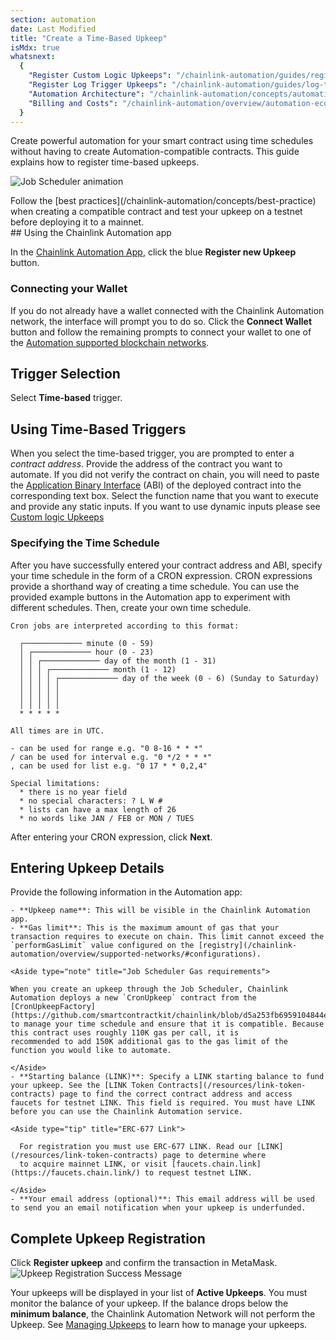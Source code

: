 ```yaml
---
section: automation
date: Last Modified
title: "Create a Time-Based Upkeep"
isMdx: true
whatsnext:
  {
    "Register Custom Logic Upkeeps": "/chainlink-automation/guides/register-upkeep",
    "Register Log Trigger Upkeeps": "/chainlink-automation/guides/log-trigger",
    "Automation Architecture": "/chainlink-automation/concepts/automation-architecture",
    "Billing and Costs": "/chainlink-automation/overview/automation-economics",
  }
---
```



Create powerful automation for your smart contract using time schedules without having to create Automation-compatible contracts. This guide explains how to register time-based upkeeps.

![Job Scheduler animation](/images/automation/auto-job-scheduler.gif)

<Aside type="tip" title="Testing and best practices">
  Follow the [best practices](/chainlink-automation/concepts/best-practice) when creating a compatible contract and test
  your upkeep on a testnet before deploying it to a mainnet.
</Aside>
## Using the Chainlink Automation app

In the [Chainlink Automation App](https://automation.chain.link/), click the blue **Register new Upkeep** button.

<ClickToZoom src="/images/automation/auto-ui-home.png" />

### Connecting your Wallet

If you do not already have a wallet connected with the Chainlink Automation network, the interface will prompt you to do so. Click the **Connect Wallet** button and follow the remaining prompts to connect your wallet to one of the [Automation supported blockchain networks](/chainlink-automation/overview/supported-networks).

<ClickToZoom src="/images/automation/auto-ui-wallet.png" />

## Trigger Selection

Select **Time-based** trigger.

<ClickToZoom src="/images/automation/ui_select_trigger.png" />

## Using Time-Based Triggers

When you select the time-based trigger, you are prompted to enter a _contract address_. Provide the address of the contract you want to automate. If you did not verify the contract on chain, you will need to paste the [Application Binary Interface](https://docs.soliditylang.org/en/develop/abi-spec.html) (ABI) of the deployed contract into the corresponding text box. Select the function name that you want to execute and provide any static inputs. If you want to use dynamic inputs please see [Custom logic Upkeeps](/chainlink-automation/guides/register-upkeep)

<ClickToZoom src="/images/automation/automation-time-based-trigger.png" />

### Specifying the Time Schedule

After you have successfully entered your contract address and ABI, specify your time schedule in the form of a CRON expression. CRON expressions provide a shorthand way of creating a time schedule. You can use the provided example buttons in the Automation app to experiment with different schedules. Then, create your own time schedule.

```
Cron jobs are interpreted according to this format:

  ┌───────────── minute (0 - 59)
  │ ┌───────────── hour (0 - 23)
  │ │ ┌───────────── day of the month (1 - 31)
  │ │ │ ┌───────────── month (1 - 12)
  │ │ │ │ ┌───────────── day of the week (0 - 6) (Sunday to Saturday)
  │ │ │ │ │
  │ │ │ │ │
  │ │ │ │ │
  * * * * *

All times are in UTC.

- can be used for range e.g. "0 8-16 * * *"
/ can be used for interval e.g. "0 */2 * * *"
, can be used for list e.g. "0 17 * * 0,2,4"

Special limitations:
  * there is no year field
  * no special characters: ? L W #
  * lists can have a max length of 26
  * no words like JAN / FEB or MON / TUES
```

After entering your CRON expression, click **Next**.

<ClickToZoom src="/images/automation/automation-cron-expression.png" />

## Entering Upkeep Details

Provide the following information in the Automation app:

    - **Upkeep name**: This will be visible in the Chainlink Automation app.
    - **Gas limit**: This is the maximum amount of gas that your transaction requires to execute on chain. This limit cannot exceed the `performGasLimit` value configured on the [registry](/chainlink-automation/overview/supported-networks/#configurations).

    <Aside type="note" title="Job Scheduler Gas requirements">

    When you create an upkeep through the Job Scheduler, Chainlink Automation deploys a new `CronUpkeep` contract from the
    [CronUpkeepFactory](https://github.com/smartcontractkit/chainlink/blob/d5a253fb6959104844eda8479c08909a76a6fea7/contracts/src/v0.8/automation/upkeeps/CronUpkeepFactory.sol)
    to manage your time schedule and ensure that it is compatible. Because this contract uses roughly 110K gas per call, it is
    recommended to add 150K additional gas to the gas limit of the function you would like to automate.

    </Aside>
    - **Starting balance (LINK)**: Specify a LINK starting balance to fund your upkeep. See the [LINK Token Contracts](/resources/link-token-contracts) page to find the correct contract address and access faucets for testnet LINK. This field is required. You must have LINK before you can use the Chainlink Automation service.

    <Aside type="tip" title="ERC-677 Link">

      For registration you must use ERC-677 LINK. Read our [LINK](/resources/link-token-contracts) page to determine where
      to acquire mainnet LINK, or visit [faucets.chain.link](https://faucets.chain.link/) to request testnet LINK.

    </Aside>
    - **Your email address (optional)**: This email address will be used to send you an email notification when your upkeep is underfunded.

<ClickToZoom src="/images/automation/automation-upkeep-details.png" />

## Complete Upkeep Registration

Click **Register upkeep** and confirm the transaction in MetaMask.
![Upkeep Registration Success Message](/images/automation/automation-registration-submitted.png)

Your upkeeps will be displayed in your list of **Active Upkeeps**. You must monitor the balance of your upkeep. If the balance drops below the **minimum balance**, the Chainlink Automation Network will not perform the Upkeep. See [Managing Upkeeps](/chainlink-automation/guides/manage-upkeeps) to learn how to manage your upkeeps.
